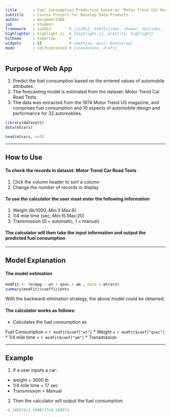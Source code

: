 ```yaml
---
title       : Fuel Consumption Prediction based on 'Motor Trend Car Road Tests'
subtitle    : Course Project for Develop Data Products
author      : Wargamer1988
job         : Student
framework   : io2012        # {io2012, html5slides, shower, dzslides, ...}
highlighter : highlight.js  # {highlight.js, prettify, highlight}
hitheme     : tomorrow      # 
widgets     : []            # {mathjax, quiz, bootstrap}
mode        : selfcontained # {standalone, draft}
---
```


## Purpose of Web App

1. Predict the fuel consumption based on the entered values of automobile attributes.
2. The forecasting model is estimated from the dataset: Motor Trend Car Road Tests.
3. The data was extracted from the 1974 Motor Trend US magazine, and comprises fuel consumption and 10 aspects of automobile design and performance for 32 automobiles.

```r
library(datasets)
data(mtcars)
```
```r
head(mtcars, n=5)
```

-----------------------------------

## How to Use

#### To check the records in dataset: Motor Trend Car Road Tests

1. Click the column header to sort a column
2. Change the number of records in display

#### To use the calculator the user must enter the following information

1. Weight (lb/1000, Min:3 Max:6)
2. 1/4 mile time (sec, Min:15 Max:20)
3. Transmission (0 = automatic, 1 = manual)

#### The calculator will then take the input information and output the predicted fuel consumption

-----------------------------------

## Model Explanation

#### The model estimation

```r
modFit <- lm(mpg ~ wt + qsec + am , data = mtcars)
summary(modFit)$coefficients
```
With the backward-elmination strategy, the above model could be obtained.

#### The calculator works as follows:

* Calculates the fuel consumption as

Fuel Consumption = `r modFit$coef["wt"]` * Weight + `r modFit$coef["qsec"]` * 1/4 mile time + `r modFit$coef["am"]` * Transmission

-----------------------------------

## Example

1. If a user inputs a car:
 + weight = 3000 lb
 + 1/4 mile time = 17 sec
 + Transmission = Manual 
2. Then the calculator will output the fuel consumption:

```r
-3.1855*3+1.5998*17+4.2995*1
```

